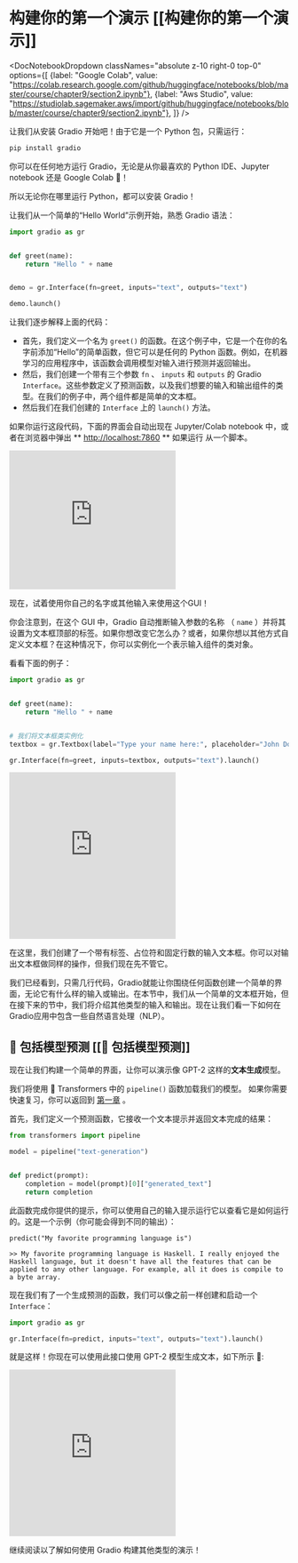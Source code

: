 # 构建你的第一个演示 [[构建你的第一个演示]]

<DocNotebookDropdown
  classNames="absolute z-10 right-0 top-0"
  options={[
    {label: "Google Colab", value: "https://colab.research.google.com/github/huggingface/notebooks/blob/master/course/chapter9/section2.ipynb"},
    {label: "Aws Studio", value: "https://studiolab.sagemaker.aws/import/github/huggingface/notebooks/blob/master/course/chapter9/section2.ipynb"},
]} />

让我们从安装 Gradio 开始吧！由于它是一个 Python 包，只需运行：

```bash
pip install gradio

```

你可以在任何地方运行 Gradio，无论是从你最喜欢的 Python IDE、Jupyter notebook 还是 Google Colab 🤯！

所以无论你在哪里运行 Python，都可以安装 Gradio！

让我们从一个简单的“Hello World”示例开始，熟悉 Gradio 语法：

```py
import gradio as gr


def greet(name):
    return "Hello " + name


demo = gr.Interface(fn=greet, inputs="text", outputs="text")

demo.launch()
```

让我们逐步解释上面的代码：

- 首先，我们定义一个名为 `greet()` 的函数。在这个例子中，它是一个在你的名字前添加“Hello”的简单函数，但它可以是任何的 Python 函数。例如，在机器学习的应用程序中，该函数会调用模型对输入进行预测并返回输出。
- 然后，我们创建一个带有三个参数  `fn` 、 `inputs` 和 `outputs` 的 Gradio `Interface`。这些参数定义了预测函数，以及我们想要的输入和输出组件的类型。在我们的例子中，两个组件都是简单的文本框。
- 然后我们在我们创建的 `Interface` 上的 `launch()` 方法。

如果你运行这段代码，下面的界面会自动出现在 Jupyter/Colab notebook 中，或者在浏览器中弹出 ** [http://localhost:7860](http://localhost:7860) ** 如果运行 从一个脚本。

<iframe src="https://course-demos-hello-world.hf.space" frameBorder="0" height="250" title="Gradio app" class="container p-0 flex-grow space-iframe" allow="accelerometer; ambient-light-sensor; autoplay; battery; camera; document-domain; encrypted-media; fullscreen; geolocation; gyroscope; layout-animations; legacy-image-formats; magnetometer; microphone; midi; oversized-images; payment; picture-in-picture; publickey-credentials-get; sync-xhr; usb; vr ; wake-lock; xr-spatial-tracking" sandbox="allow-forms allow-modals allow-popups allow-popups-to-escape-sandbox allow-same-origin allow-scripts allow-downloads"></iframe>

现在，试着使用你自己的名字或其他输入来使用这个GUI！

你会注意到，在这个 GUI 中，Gradio 自动推断输入参数的名称 （ `name` ）并将其设置为文本框顶部的标签。如果你想改变它怎么办？或者，如果你想以其他方式自定义文本框？在这种情况下，你可以实例化一个表示输入组件的类对象。

看看下面的例子：

```py
import gradio as gr


def greet(name):
    return "Hello " + name


# 我们将文本框类实例化
textbox = gr.Textbox(label="Type your name here:", placeholder="John Doe", lines=2)

gr.Interface(fn=greet, inputs=textbox, outputs="text").launch()
```

<iframe src="https://course-demos-hello-world-custom.hf.space" frameBorder="0" height="300" title="Gradio app" class="container p-0 flex-grow space-iframe" allow="accelerometer; ambient-light-sensor; autoplay; battery; camera; document-domain; encrypted-media; fullscreen; geolocation; gyroscope; layout-animations; legacy-image-formats; magnetometer; microphone; midi; oversized-images; payment; picture-in-picture; publickey-credentials-get; sync-xhr; usb; vr ; wake-lock; xr-spatial-tracking" sandbox="allow-forms allow-modals allow-popups allow-popups-to-escape-sandbox allow-same-origin allow-scripts allow-downloads"></iframe>

在这里，我们创建了一个带有标签、占位符和固定行数的输入文本框。你可以对输出文本框做同样的操作，但我们现在先不管它。

我们已经看到，只需几行代码，Gradio就能让你围绕任何函数创建一个简单的界面，无论它有什么样的输入或输出。在本节中，我们从一个简单的文本框开始，但在接下来的节中，我们将介绍其他类型的输入和输出。现在让我们看一下如何在Gradio应用中包含一些自然语言处理（NLP）。

## 🤖 包括模型预测 [[🤖 包括模型预测]]

现在让我们构建一个简单的界面，让你可以演示像 GPT-2 这样的**文本生成**模型。

我们将使用 🤗 Transformers 中的 `pipeline()` 函数加载我们的模型。
如果你需要快速复习，你可以返回到 [第一章](/course/chapter1/3#text-generation) 。

首先，我们定义一个预测函数，它接收一个文本提示并返回文本完成的结果：

```py
from transformers import pipeline

model = pipeline("text-generation")


def predict(prompt):
    completion = model(prompt)[0]["generated_text"]
    return completion
```

此函数完成你提供的提示，你可以使用自己的输入提示运行它以查看它是如何运行的。这是一个示例（你可能会得到不同的输出）：

```
predict("My favorite programming language is")
```

```
>> My favorite programming language is Haskell. I really enjoyed the Haskell language, but it doesn't have all the features that can be applied to any other language. For example, all it does is compile to a byte array.
```

现在我们有了一个生成预测的函数，我们可以像之前一样创建和启动一个 `Interface`：

```py
import gradio as gr

gr.Interface(fn=predict, inputs="text", outputs="text").launch()
```


就是这样！你现在可以使用此接口使用 GPT-2 模型生成文本，如下所示 🤯:

<iframe src="https://course-demos-gpt-2.hf.space" frameBorder="0" height="300" title="Gradio app" class="container p-0 flex-grow space-iframe" allow="accelerometer; ambient-light-sensor; autoplay; battery; camera; document-domain; encrypted-media; fullscreen; geolocation; gyroscope; layout-animations; legacy-image-formats; magnetometer; microphone; midi; oversized-images; payment; picture-in-picture; publickey-credentials-get; sync-xhr; usb; vr ; wake-lock; xr-spatial-tracking" sandbox="allow-forms allow-modals allow-popups allow-popups-to-escape-sandbox allow-same-origin allow-scripts allow-downloads"></iframe>

继续阅读以了解如何使用 Gradio 构建其他类型的演示！